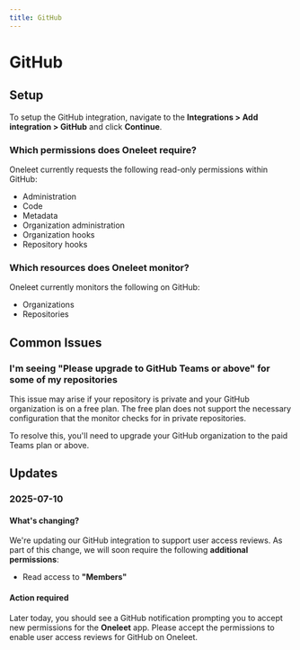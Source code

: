 ```yaml
---
title: GitHub
---
```


# GitHub

## Setup

To setup the GitHub integration, navigate to the **Integrations > Add integration > GitHub** and click **Continue**.

### Which permissions does Oneleet require?

Oneleet currently requests the following read-only permissions within GitHub:

- Administration
- Code
- Metadata
- Organization administration
- Organization hooks
- Repository hooks

### Which resources does Oneleet monitor?

Oneleet currently monitors the following on GitHub:

- Organizations
- Repositories

## Common Issues

### I'm seeing "Please upgrade to GitHub Teams or above" for some of my repositories

This issue may arise if your repository is private and your GitHub organization is on a free plan. The free plan does not support the necessary configuration that the monitor checks for in private repositories.

To resolve this, you'll need to upgrade your GitHub organization to the paid Teams plan or above.

## Updates

### 2025-07-10

#### What's changing?

We're updating our GitHub integration to support user access reviews. As part of this change, we will soon require the following **additional permissions**:

- Read access to **"Members"**

#### Action required

Later today, you should see a GitHub notification prompting you to accept new permissions for the **Oneleet** app. Please accept the permissions to enable user access reviews for GitHub on Oneleet.
